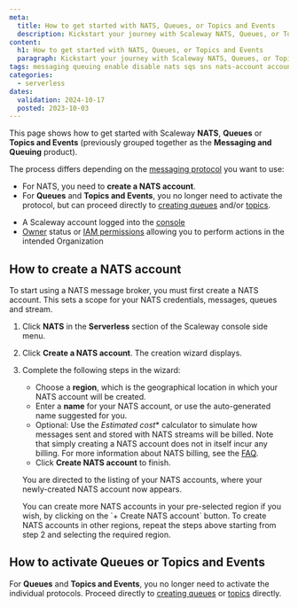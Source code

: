 ```yaml
---
meta:
  title: How to get started with NATS, Queues, or Topics and Events
  description: Kickstart your journey with Scaleway NATS, Queues, or Topics and Events. Learn how to set up, manage, and optimize your NATS, Queues, and Topics and Events services effortlessly.
content:
  h1: How to get started with NATS, Queues, or Topics and Events
  paragraph: Kickstart your journey with Scaleway NATS, Queues, or Topics and Events. Learn how to set up, manage, and optimize your NATS, Queues, and Topics and Events effortlessly.
tags: messaging queuing enable disable nats sqs sns nats-account account create 
categories:
  - serverless 
dates:
  validation: 2024-10-17
  posted: 2023-10-03
---
```



This page shows how to get started with Scaleway **NATS**, **Queues** or **Topics and Events** (previously grouped together as the **Messaging and Queuing** product). 

The process differs depending on the [messaging protocol](/messaging/concepts/#messaging-protocol) you want to use:

- For NATS, you need to **create a NATS account**.
- For **Queues** and **Topics and Events**, you no longer need to activate the protocol, but can proceed directly to [creating queues](/messaging/how-to/create-manage-queues) and/or [topics](/messaging/how-to/create-manage-topics).

<Macro id="requirements" />

- A Scaleway account logged into the [console](https://console.scaleway.com)
- [Owner](/iam/concepts/#owner) status or [IAM permissions](/iam/concepts/#permission) allowing you to perform actions in the intended Organization

## How to create a NATS account

To start using a NATS message broker, you must first create a NATS account. This sets a scope for your NATS credentials, messages, queues and stream.

1. Click **NATS** in the **Serverless** section of the Scaleway console side menu. 

2. Click **Create a NATS account**. The creation wizard displays.

    <Lightbox src={image} alt="In the Scaleway console, the Create a NATS Account screen displays. The different parts of the page are detailed in the steps below." />

3. Complete the following steps in the wizard:

    - Choose a **region**, which is the geographical location in which your NATS account will be created.
    - Enter a **name** for your NATS account, or use the auto-generated name suggested for you.
    - Optional: Use the *Estimated cost** calculator to simulate how messages sent and stored with NATS streams will be billed. Note that simply creating a NATS account does not in itself incur any billing. For more information about NATS billing, see the [FAQ](/messaging/faq/#how-are-nats-queues-and-topics-and-events-billed).
    - Click **Create NATS account** to finish.

    You are directed to the listing of your NATS accounts, where your newly-created NATS account now appears.

    <Message type="tip">
    You can create more NATS accounts in your pre-selected region if you wish, by clicking on the `+ Create NATS account` button. To create NATS accounts in other regions, repeat the steps above starting from step 2 and selecting the required region.
    </Message>


## How to activate Queues or Topics and Events

For **Queues** and **Topics and Events**, you no longer need to activate the individual protocols. Proceed directly to [creating queues](/messaging/how-to/create-manage-queues) or [topics](/messaging/how-to/create-manage-topics) directly.